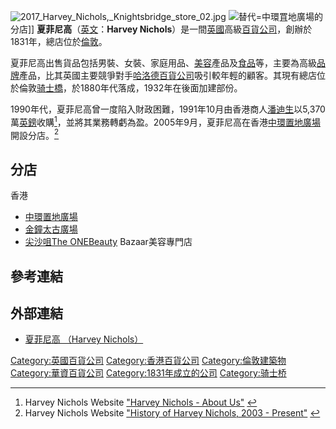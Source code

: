 {{Infobox Company
| name                =  '''夏菲尼高'''
| name_en             =  '''Harvey Nichols'''
| logo                = [[File:HarveyNichols_logo.svg|230px]]
| logo_size           = 
| logo_caption        = 
| foundation          = 1831年 
|location       = {{flag|United Kingdom}}[[倫敦|倫敦]]
|industry       = [[百貨公司|百貨公司]]
|homepage = [https://web.archive.org/web/20041020024938/http://www.harveynichols.com/ 夏菲尼高 （Harvey Nichols）]
}}

[[File:2017_Harvey_Nichols,_Knightsbridge_store_02.jpg|thumb]]
[[File:Harvey_Nichols_Central_Hong_Kong.jpg|替代=]]中環罝地廣場的分店]]
'''夏菲尼高'''（[[英文|英文]]：'''Harvey Nichols'''）是一間[[英國|英國]]高級[[百貨公司|百貨公司]]，創辦於1831年，總店位於[[倫敦|倫敦]]。

夏菲尼高出售貨品包括男裝、女裝、家庭用品、[[美容|美容]]產品及[[食品|食品]]等，主要為高級[[品牌|品牌]]產品，比其英國主要競爭對手[[哈洛德百貨公司|哈洛德百貨公司]]吸引較年輕的顧客。其現有總店位於倫敦[[骑士橋|骑士橋]]，於1880年代落成，1932年在後面加建部份。

1990年代，夏菲尼高曾一度陷入財政困難，1991年10月由香港商人[[潘迪生|潘迪生]]以5,370萬[[英鎊|英鎊]]收購<ref> Harvey Nichols Website [http://www.harveynichols.com/output/Page149.asp "Harvey Nichols - About Us"] {{webarchive|url=https://web.archive.org/web/20080821011657/http://www.harveynichols.com/output/Page149.asp |date=2008-08-21 }} </ref>，並將其業務轉虧為盈。2005年9月，夏菲尼高在香港[[中環|中環]][[置地廣塲|置地廣場]]開設分店。<ref> Harvey Nichols Website [http://www.harveynichols.com/output/Page163.asp "History of Harvey Nichols, 2003 - Present"] {{webarchive|url=https://web.archive.org/web/20080802024839/http://www.harveynichols.com/output/Page163.asp |date=2008-08-02 }} </ref>

==分店==
;香港
*[[中環|中環]][[置地廣塲|置地廣場]]
*[[金鐘|金鐘]][[太古廣場|太古廣場]]
*[[尖沙咀|尖沙咀]][[The_ONE|The ONE]]Beauty Bazaar美容專門店

==參考連結==
{{reflist}}

==外部連結==
*[https://web.archive.org/web/20041020024938/http://www.harveynichols.com/ 夏菲尼高 （Harvey Nichols）]

{{香港百貨公司}}
{{英国百货公司}}
{{Company-stub}}

[[Category:英國百貨公司|Category:英國百貨公司]]
[[Category:香港百貨公司|Category:香港百貨公司]]
[[Category:倫敦建築物|Category:倫敦建築物]]
[[Category:華資百貨公司|Category:華資百貨公司]]
[[Category:1831年成立的公司|Category:1831年成立的公司]]
[[Category:骑士桥|Category:骑士桥]]